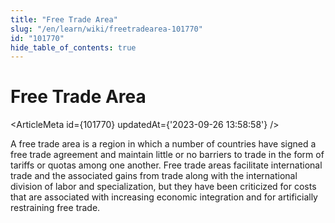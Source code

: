```yaml
---
title: "Free Trade Area"
slug: "/en/learn/wiki/freetradearea-101770"
id: "101770"
hide_table_of_contents: true
---
```



# Free Trade Area

<ArticleMeta id={101770} updatedAt={'2023-09-26 13:58:58'} />
<div className='border-solid border-b border-t-0 my-4 border-[var(--ifm-color-gray-300)]' />

A free trade area is a region in which a number of countries have signed a free trade agreement and maintain little or no barriers to trade in the form of tariffs or quotas among one another. Free trade areas facilitate international trade and the associated gains from trade along with the international division of labor and specialization, but they have been criticized for costs that are associated with increasing economic integration and for artificially restraining free trade.
